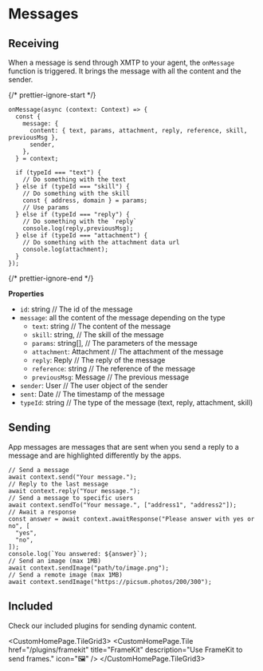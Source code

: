 
# Messages

## Receiving

When a message is send through XMTP to your agent, the `onMessage` function is triggered. It brings the message with all the content and the sender.

{/* prettier-ignore-start */}

```tsx [src/index.ts]
onMessage(async (context: Context) => {
  const {
    message: {
      content: { text, params, attachment, reply, reference, skill, previousMsg },
      sender,
    },
  } = context;

  if (typeId === "text") {
    // Do something with the text
  } else if (typeId === "skill") {
    // Do something with the skill
    const { address, domain } = params;
    // Use params
  } else if (typeId === "reply") {
    // Do something with the `reply`
    console.log(reply,previousMsg);
  } else if (typeId === "attachment") {
    // Do something with the attachment data url
    console.log(attachment);
  }
});
```

{/* prettier-ignore-end */}

**Properties**

- `id`: string // The id of the message
- `message`: all the content of the message depending on the type
  - `text`: string // The content of the message
  - `skill`: string, // The skill of the message
  - `params`: string[], // The parameters of the message
  - `attachment`: Attachment // The attachment of the message
  - `reply`: Reply // The reply of the message
  - `reference`: string // The reference of the message
  - `previousMsg`: Message // The previous message
- `sender`: User // The user object of the sender
- `sent`: Date // The timestamp of the message
- `typeId`: string // The type of the message (text, reply, attachment, skill)

## Sending

App messages are messages that are sent when you send a reply to a message and are highlighted differently by the apps.

```tsx
// Send a message
await context.send("Your message.");
// Reply to the last message
await context.reply("Your message.");
// Send a message to specific users
await context.sendTo("Your message.", ["address1", "address2"]);
// Await a response
const answer = await context.awaitResponse("Please answer with yes or no", [
  "yes",
  "no",
]);
console.log(`You answered: ${answer}`);
// Send an image (max 1MB)
await context.sendImage("path/to/image.png");
// Send a remote image (max 1MB)
await context.sendImage("https://picsum.photos/200/300");
```

## Included

Check our included plugins for sending dynamic content.

<CustomHomePage.TileGrid3>
  <CustomHomePage.Tile
    href="/plugins/framekit"
    title="FrameKit"
    description="Use FrameKit to send frames."
    icon="🖼️"
  />
</CustomHomePage.TileGrid3>
